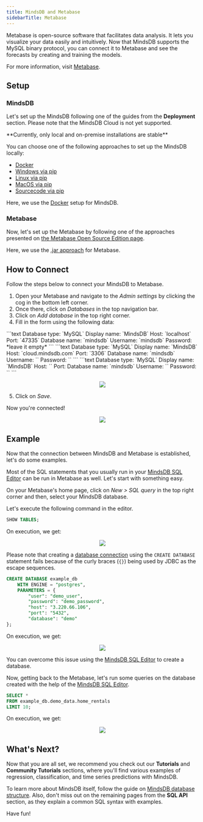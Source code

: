 ```yaml
---
title: MindsDB and Metabase
sidebarTitle: Metabase
---
```


Metabase is open-source software that facilitates data analysis. It lets you visualize your data easily and intuitively. Now that MindsDB supports the MySQL binary protocol, you can connect it to Metabase and see the forecasts by creating and training the models.

For more information, visit [Metabase](https://www.metabase.com/).

## Setup

### MindsDB

Let's set up the MindsDB following one of the guides from the **Deployment**
section. Please note that the MindsDB Cloud is not yet supported.

<Warning>
  **Currently, only local and on-premise installations are stable**
</Warning>

You can choose one of the following approaches to set up the MindsDB locally:

- [Docker](/setup/self-hosted/docker)
- [Windows via pip](/setup/self-hosted/pip/windows)
- [Linux via pip](/setup/self-hosted/pip/linux)
- [MacOS via pip](/setup/self-hosted/pip/macos)
- [Sourcecode via pip](/setup/self-hosted/pip/source)

Here, we use the [Docker](/setup/self-hosted/docker) setup for MindsDB.

### Metabase

Now, let's set up the Metabase by following one of the approaches presented on
[the Metabase Open Source Edition page](https://www.metabase.com/start/oss/).

Here, we use the
[.jar approach](https://www.metabase.com/docs/latest/installation-and-operation/running-the-metabase-jar-file.html)
for Metabase.

## How to Connect

Follow the steps below to connect your MindsDB to Metabase.

1. Open your Metabase and navigate to the _Admin settings_ by clicking the cog
   in the bottom left corner.
2. Once there, click on _Databases_ in the top navigation bar.
3. Click on _Add database_ in the top right corner.
4. Fill in the form using the following data:

  <Tabs>
    <Tab title="Local MindsDB">
      ```text
      Database type: `MySQL`
      Display name: `MindsDB`
      Host: `localhost`
      Port: `47335`
      Database name: `mindsdb`
      Username: `mindsdb`
      Password: *leave it empty*
      ```
    </Tab>
    <Tab title="MindsDB Cloud">
      ```text
      Database type: `MySQL`
      Display name: `MindsDB`
      Host: `cloud.mindsdb.com`
      Port: `3306`
      Database name: `mindsdb`
      Username: `<your MindsDB Cloud username>`
      Password: `<your MindsDB Cloud password>`
      ```
    </Tab>
    <Tab title="MindsDB Pro">
      ```text
      Database type: `MySQL`
      Display name: `MindsDB`
      Host: `<dedicated instace ip>`
      Port: <port>
      Database name: `mindsdb`
      Username: `<your MindsDB Cloud username>`
      Password: `<your MindsDB Cloud password>`
      ```
    </Tab>
  </Tabs>
  

   <p align="center">
     <img src="/assets/metabase_add_database.png" />
   </p>

5. Click on _Save_.

Now you're connected!

<p align="center">
  <img src="/assets/metabase_connected.png" />
</p>

## Example

Now that the connection between MindsDB and Metabase is established, let's do
some examples.

Most of the SQL statements that you usually run in your
[MindsDB SQL Editor](/connect/mindsdb_editor/) can be run in Metabase as well.
Let's start with something easy.

On your Metabase's home page, click on _New > SQL query_ in the top right corner
and then, select your MindsDB database.

Let's execute the following command in the editor.

```sql
SHOW TABLES;
```

On execution, we get:

<p align="center">
  <img src="/assets/metabase_run_query_show_tables.png" />
</p>

Please note that creating a
[database connection](/sql/tutorials/home-rentals/#connecting-the-data) using
the `CREATE DATABASE` statement fails because of the curly braces (`{}`) being
used by JDBC as the escape sequences.

```sql
CREATE DATABASE example_db
    WITH ENGINE = "postgres",
    PARAMETERS = {
        "user": "demo_user",
        "password": "demo_password",
        "host": "3.220.66.106",
        "port": "5432",
        "database": "demo"
};
```

On execution, we get:

<p align="center">
  <img src="/assets/metabase_run_query_failure.png" />
</p>

You can overcome this issue using the
[MindsDB SQL Editor](/connect/mindsdb_editor/) to create a database.

Now, getting back to the Metabase, let's run some queries on the database
created with the help of the [MindsDB SQL Editor](/connect/mindsdb_editor/).

```sql
SELECT *
FROM example_db.demo_data.home_rentals
LIMIT 10;
```

On execution, we get:

<p align="center">
  <img src="/assets/metabase_run_query_home_rentals.png" />
</p>

## What's Next?

Now that you are all set, we recommend you check out our **Tutorials** and
**Community Tutorials** sections, where you'll find various examples of
regression, classification, and time series predictions with MindsDB.

To learn more about MindsDB itself, follow the guide on
[MindsDB database structure](/sql/table-structure/). Also, don't miss out on the
remaining pages from the **SQL API** section, as they explain a common SQL
syntax with examples.

Have fun!
